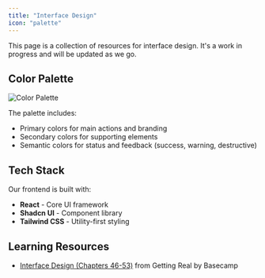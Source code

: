 ```yaml
---
title: "Interface Design"
icon: "palette"
---
```


This page is a collection of resources for interface design. It's a work in progress and will be updated as we go.

## Color Palette

![Color Palette](/resources/color-palette.png)

The palette includes:

- Primary colors for main actions and branding
- Secondary colors for supporting elements
- Semantic colors for status and feedback (success, warning, destructive)


## Tech Stack

Our frontend is built with:

- **React** - Core UI framework
- **Shadcn UI** - Component library 
- **Tailwind CSS** - Utility-first styling


## Learning Resources

- [Interface Design (Chapters 46-53)](https://basecamp.com/gettingreal/09.1-interface-first) from Getting Real by Basecamp
